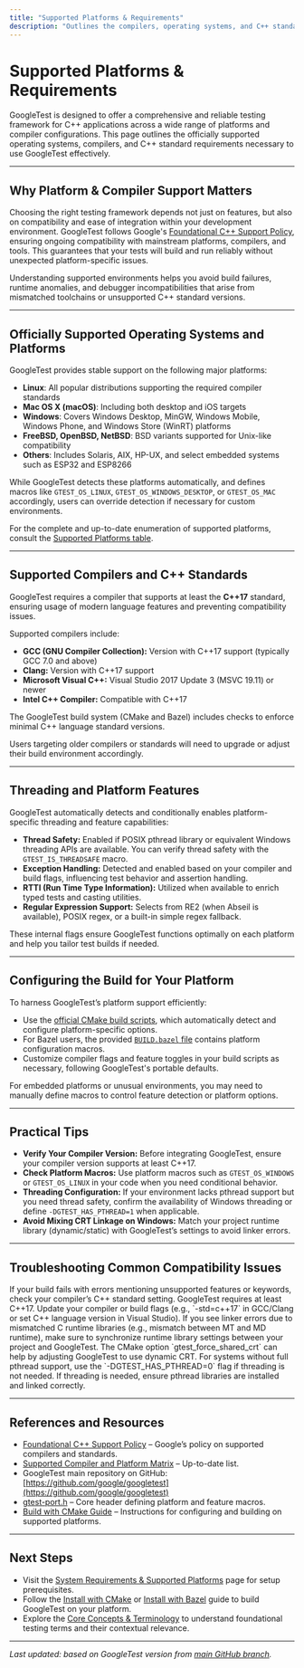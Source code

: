 ```yaml
---
title: "Supported Platforms & Requirements"
description: "Outlines the compilers, operating systems, and C++ standards required to use GoogleTest effectively, referencing official support policies and compatibility guarantees."
---
```


# Supported Platforms & Requirements

GoogleTest is designed to offer a comprehensive and reliable testing framework for C++ applications across a wide range of platforms and compiler configurations. This page outlines the officially supported operating systems, compilers, and C++ standard requirements necessary to use GoogleTest effectively.

---

## Why Platform & Compiler Support Matters

Choosing the right testing framework depends not just on features, but also on compatibility and ease of integration within your development environment. GoogleTest follows Google's [Foundational C++ Support Policy](https://opensource.google/documentation/policies/cplusplus-support), ensuring ongoing compatibility with mainstream platforms, compilers, and tools. This guarantees that your tests will build and run reliably without unexpected platform-specific issues.

Understanding supported environments helps you avoid build failures, runtime anomalies, and debugger incompatibilities that arise from mismatched toolchains or unsupported C++ standard versions.

---

## Officially Supported Operating Systems and Platforms

GoogleTest provides stable support on the following major platforms:

- **Linux**: All popular distributions supporting the required compiler standards
- **Mac OS X (macOS)**: Including both desktop and iOS targets
- **Windows**: Covers Windows Desktop, MinGW, Windows Mobile, Windows Phone, and Windows Store (WinRT) platforms
- **FreeBSD, OpenBSD, NetBSD**: BSD variants supported for Unix-like compatibility
- **Others**: Includes Solaris, AIX, HP-UX, and select embedded systems such as ESP32 and ESP8266

While GoogleTest detects these platforms automatically, and defines macros like `GTEST_OS_LINUX`, `GTEST_OS_WINDOWS_DESKTOP`, or `GTEST_OS_MAC` accordingly, users can override detection if necessary for custom environments.

For the complete and up-to-date enumeration of supported platforms, consult the [Supported Platforms table](https://github.com/google/oss-policies-info/blob/main/foundational-cxx-support-matrix.md).

---

## Supported Compilers and C++ Standards

GoogleTest requires a compiler that supports at least the **C++17** standard, ensuring usage of modern language features and preventing compatibility issues.

Supported compilers include:

- **GCC (GNU Compiler Collection):** Version with C++17 support (typically GCC 7.0 and above)
- **Clang:** Version with C++17 support
- **Microsoft Visual C++:** Visual Studio 2017 Update 3 (MSVC 19.11) or newer
- **Intel C++ Compiler:** Compatible with C++17

The GoogleTest build system (CMake and Bazel) includes checks to enforce minimal C++ language standard versions.

Users targeting older compilers or standards will need to upgrade or adjust their build environment accordingly.

---

## Threading and Platform Features

GoogleTest automatically detects and conditionally enables platform-specific threading and feature capabilities:

- **Thread Safety:** Enabled if POSIX pthread library or equivalent Windows threading APIs are available. You can verify thread safety with the `GTEST_IS_THREADSAFE` macro.
- **Exception Handling:** Detected and enabled based on your compiler and build flags, influencing test behavior and assertion handling.
- **RTTI (Run Time Type Information):** Utilized when available to enrich typed tests and casting utilities.
- **Regular Expression Support:** Selects from RE2 (when Abseil is available), POSIX regex, or a built-in simple regex fallback.

These internal flags ensure GoogleTest functions optimally on each platform and help you tailor test builds if needed.

---

## Configuring the Build for Your Platform

To harness GoogleTest’s platform support efficiently:

- Use the [official CMake build scripts](https://github.com/google/googletest/blob/main/googletest/CMakeLists.txt), which automatically detect and configure platform-specific options.
- For Bazel users, the provided [`BUILD.bazel` file](https://github.com/google/googletest/blob/main/BUILD.bazel) contains platform configuration macros.
- Customize compiler flags and feature toggles in your build scripts as necessary, following GoogleTest's portable defaults.

For embedded platforms or unusual environments, you may need to manually define macros to control feature detection or platform options.

---

## Practical Tips

- **Verify Your Compiler Version:** Before integrating GoogleTest, ensure your compiler version supports at least C++17.
- **Check Platform Macros:** Use platform macros such as `GTEST_OS_WINDOWS` or `GTEST_OS_LINUX` in your code when you need conditional behavior.
- **Threading Configuration:** If your environment lacks pthread support but you need thread safety, confirm the availability of Windows threading or define `-DGTEST_HAS_PTHREAD=1` when applicable.
- **Avoid Mixing CRT Linkage on Windows:** Match your project runtime library (dynamic/static) with GoogleTest’s settings to avoid linker errors.

---

## Troubleshooting Common Compatibility Issues

<AccordionGroup title="Common Platform Compatibility Scenarios">
<Accordion title="Build Errors Related to C++ Standard">
If your build fails with errors mentioning unsupported features or keywords, check your compiler’s C++ standard setting. GoogleTest requires at least C++17. Update your compiler or build flags (e.g., `-std=c++17` in GCC/Clang or set C++ language version in Visual Studio).
</Accordion>
<Accordion title="Linker Errors on Windows Regarding Runtime Libraries">
If you see linker errors due to mismatched C runtime libraries (e.g., mismatch between MT and MD runtime), make sure to synchronize runtime library settings between your project and GoogleTest. The CMake option `gtest_force_shared_crt` can help by adjusting GoogleTest to use dynamic CRT.
</Accordion>
<Accordion title="Missing pthread Symbols on Unix-Like Systems">
For systems without full pthread support, use the `-DGTEST_HAS_PTHREAD=0` flag if threading is not needed. If threading is needed, ensure pthread libraries are installed and linked correctly.
</Accordion>
</AccordionGroup>

---

## References and Resources

- [Foundational C++ Support Policy](https://opensource.google/documentation/policies/cplusplus-support) – Google’s policy on supported compilers and standards.
- [Supported Compiler and Platform Matrix](https://github.com/google/oss-policies-info/blob/main/foundational-cxx-support-matrix.md) – Up-to-date list.
- GoogleTest main repository on GitHub: [https://github.com/google/googletest](https://github.com/google/googletest)
- [gtest-port.h](https://github.com/google/googletest/blob/main/googletest/include/gtest/internal/gtest-port.h) – Core header defining platform and feature macros.
- [Build with CMake Guide](https://github.com/google/googletest/blob/main/googletest/README.md#build-with-cmake) – Instructions for configuring and building on supported platforms.

---

## Next Steps

- Visit the [System Requirements & Supported Platforms](../getting-started/setup-foundations/system-requirements.md) page for setup prerequisites.
- Follow the [Install with CMake](../getting-started/installation-quickstart/install-cmake.md) or [Install with Bazel](../getting-started/installation-quickstart/install-bazel.md) guide to build GoogleTest on your platform.
- Explore the [Core Concepts & Terminology](../overview/concepts-architecture/core-concepts-terminology.md) to understand foundational testing terms and their contextual relevance.


---

_Last updated: based on GoogleTest version from [main GitHub branch](https://github.com/google/googletest)._